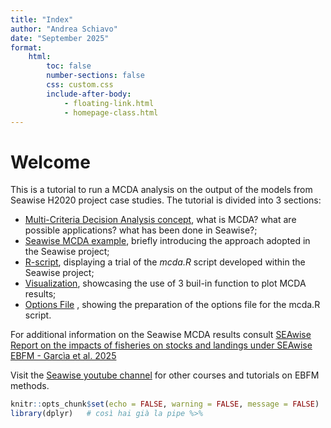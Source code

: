 ```yaml
---
title: "Index"
author: "Andrea Schiavo"
date: "September 2025"
format:
    html:
        toc: false
        number-sections: false
        css: custom.css
        include-after-body:
            - floating-link.html
            - homepage-class.html
---
```


# Welcome

This is a tutorial to run a MCDA analysis on the output of the models from Seawise H2020 project case studies.
The tutorial is divided into 3 sections:

- [Multi-Criteria Decision Analysis concept](01_Theory.html), what is MCDA? what are possible applications? what has been done in Seawise?;
- [Seawise MCDA example](02_Theory_Seawise_example.qmd), briefly introducing the approach adopted in the Seawise project;
- [R-script](03_R-script.html), displaying a trial of the *mcda.R* script developed within the Seawise project;
- [Visualization](04_Visualization.html), showcasing the use of 3 buil-in function to plot MCDA results;
- [Options File](05_genOptionsFile.html)  , showing the preparation of the options file for the mcda.R script.

For additional information on the Seawise MCDA results consult [SEAwise Report on the impacts of fisheries on stocks and landings under SEAwise EBFM - Garcìa et al. 2025](https://doi.org/10.11583/DTU.29108039)

Visit the [Seawise youtube channel](https://www.youtube.com/@seawiseproject5092) for other courses and tutorials on EBFM methods.

```r
knitr::opts_chunk$set(echo = FALSE, warning = FALSE, message = FALSE)
library(dplyr)   # così hai già la pipe %>%
```





